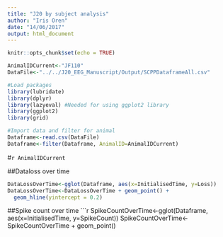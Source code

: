 ```yaml
---
title: "J20 by subject analysis"
author: "Iris Oren"
date: "14/06/2017"
output: html_document
---
```


```r
knitr::opts_chunk$set(echo = TRUE)
```

```r
AnimalIDCurrent<-"JF110"
DataFile<-"../../J20_EEG_Manuscript/Output/SCPPDataframeAll.csv"

#Load packages
library(lubridate)
library(dplyr)
library(lazyeval) #Needed for using ggplot2 library
library(ggplot2)
library(grid)

#Import data and filter for animal
Dataframe<-read.csv(DataFile)
Dataframe<-filter(Dataframe, AnimalID=AnimalIDCurrent)
```

#`r AnimalIDCurrent`

##Dataloss over time
```r
DataLossOverTime<-gglot(Dataframe, aes(x=InitialisedTime, y=Loss))
DataLossOverTime<-DataLossOverTime + geom_point() +
  geom_hline(yintercept = 0.2)
```

##Spike count over time
```r
SpikeCountOverTime<-gglot(Dataframe, aes(x=InitialisedTime, y=SpikeCount))
SpikeCountOverTime<-SpikeCountOverTime + geom_point()